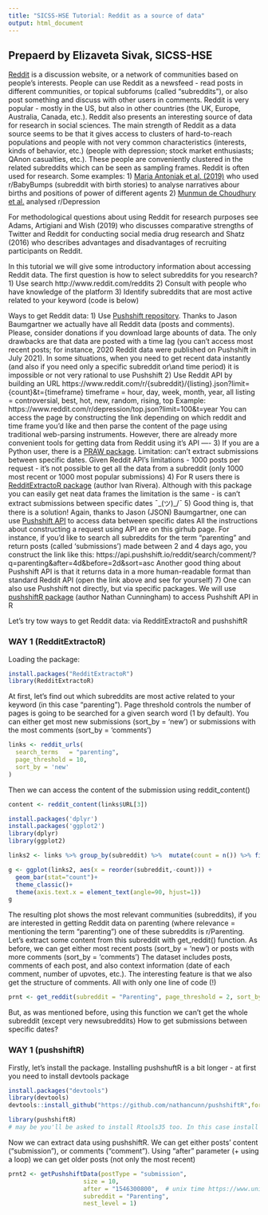 ```yaml
---
title: "SICSS-HSE Tutorial: Reddit as a source of data"
output: html_document
---
```

## Prepaerd by Elizaveta Sivak, SICSS-HSE

[Reddit](reddit.com) is a discussion website, or a network of communities based on people's interests. People can use Reddit as a newsfeed - read posts in different communities, or topical subforums (called "subreddits"), or also post something and discuss with other users in comments. Reddit is very popular - mostly in the US, but also in other countries (the UK, Europe, Australia, Canada, etc.).
Reddit also presents an interesting source of data for research in social sciences.
The main strength of Reddit as a data source seems to be that it gives access to clusters of hard-to-reach populations and people with not very common characteristics (interests, kinds of behavior, etc.) 
(people with depression; stock market enthusiasts; QAnon casualties, etc.). These people are conveniently clustered in the related subreddits which can be seen as sampling frames.
Reddit is often used for research. Some examples:
1) [Maria Antoniak et al. (2019)](https://dl.acm.org/doi/abs/10.1145/3359190) who used r/BabyBumps (subreddit with birth stories) to analyse narratives abour births and positions of power of different agents
2) [Munmun de Choudhury et al.](https://www.aaai.org/ocs/index.php/ICWSM/ICWSM14/paper/viewFile/8075/8107) analysed r/Depression

For methodological questions about using Reddit for research purposes see Adams, Artigiani and Wish (2019) who discusses comparative strengths of Twitter and Reddit for conducting social media drug research
and Shatz (2016) who describes advantages and disadvantages of recruiting participants on Reddit.

In this tutorial we will give some introductory information about accessing Reddit data.
The first question is how to select subreddits for you research?
1) Use search http://www.reddit.com/reddits
2) Consult with people who have knowledge of the platform
3) Identify subreddits that are most active related to your keyword (code is below)

Ways to get Reddit data:
1) Use [Pushshift repository](https://files.pushshift.io/reddit/). Thanks to Jason Baumgartner we actually have all Reddit data (posts and comments). Please, consider donations if you download large abounts of data. The only drawbacks are that data are posted with a time lag (you can't access most recent posts; for instance, 2020 Reddit data were published on Pushshift in July 2021). In some situations, when you need to get recent data instantly (and also if you need only a specific subreddit or\and time period) it is impossible or not very rational to use Pushshift
2) Use Reddit API by building an URL
https://www.reddit.com/r/{subreddit}/{listing}.json?limit={count}&t={timeframe}
timeframe = hour, day, week, month, year, all
listing = controversial, best, hot, new, random, rising, top
Example: https://www.reddit.com/r/depression/top.json?limit=100&t=year
You can access the page by constructing the link depending on which reddit and time frame you'd like and then parse the content of the page using traditional web-parsing instruments.
However, there are already more convenient tools for getting data from Reddit using it's API ----
3) If you are a Python user, there is a [PRAW package](https://praw.readthedocs.io/en/stable/). Limitation: can’t extract submissions between specific dates. Given Reddit API's limitations - 1000 posts per request - it's not possible to get all the data from a subreddit (only 1000 most recent or 1000 most popular submissions)
4) For R users there is [RedditExtractoR package](https://cran.r-project.org/web/packages/RedditExtractoR/RedditExtractoR.pdf) (author Ivan Rivera). Although with this package you can easily get neat data frames the limitation is the same - is can’t extract submissions between specific dates ¯\_(ツ)_/¯
5) Good thing is, that there is a solution! Again, thanks to Jason (JSON) Baumgartner, one can use [Pushshift API](https://github.com/pushshift/api) to access data between specific dates
All the instructions about constructing a request using API are on this girhub page. For instance, if you'd like to search all subreddits for the term "parenting" and return posts (called 'submissions') made between 2 and 4 days ago, you construct the link like this:
https://api.pushshift.io/reddit/search/comment/?q=parenting&after=4d&before=2d&sort=asc
Another good thing about Pushshift API is that it returns data in a more human-readable format than standard Reddit API (open the link above and see for yourself) 
7) One can also use Pushshift not directly, but via specific packages. We will use [pushshiftR package](https://github.com/nathancunn/pushshiftR) (author Nathan Cunningham) to access Pushshift API in R


Let's try tow ways to get Reddit data: via RedditExtractoR and pushshiftR

### WAY 1 (RedditExtractoR)
Loading the package:
```r
install.packages("RedditExtractoR")
library(RedditExtractoR)
```
At first, let's find out which subreddits are most active related to your keyword (in this case "parenting"). Page threshold controls the number of pages is going to be searched for a
given search word (1 by default). You can either get most new submissions (sort_by = 'new') or submissions with the most comments (sort_by = 'comments')
```r
links <- reddit_urls(
  search_terms   = "parenting",
  page_threshold = 10,
  sort_by = 'new'
)
```
Then we can access the content of the submission using reddit_content()
```r
content <- reddit_content(links$URL[3])
```
```r
install.packages('dplyr')
install.packages('ggplot2')
library(dplyr)
library(ggplot2)

links2 <- links %>% group_by(subreddit) %>%  mutate(count = n()) %>% filter(count>2)

g <- ggplot(links2, aes(x = reorder(subreddit,-count))) +
  geom_bar(stat="count")+
  theme_classic()+
  theme(axis.text.x = element_text(angle=90, hjust=1))
g
```
The resulting plot shows the most relevant communities (subreddits), if you are interested in getting Reddit data on parenting (where relevance = mentioning the term "parenting")
one of these subreddits is r/Parenting.  Let's extract some content from this subreddit with get_reddit() function.
As before, we can get either most recent posts (sort_by = 'new') or posts with more comments (sort_by = 'comments')
The dataset includes posts, comments of each post, and also context information (date of each comment, number of upvotes, etc.). The interesting feature is that we also get the structure of comments.
All with only one line of code (!)
```r
prnt <- get_reddit(subreddit = "Parenting", page_threshold = 2, sort_by = 'new')
```
But, as was mentioned before, using this function we can't get the whole subreddit (except very new\short subreddits)
How to get submissions between specific dates?

### WAY 1 (pushshiftR)
Firstly, let's install the package. Installing pushshuftR is a bit longer - at first you need to install devtools package
```r
install.packages("devtools")
library(devtools)
devtools::install_github("https://github.com/nathancunn/pushshiftR",force = TRUE)

library(pushshiftR)
# may be you'll be asked to install Rtools35 too. In this case install it via link https://cran.r-project.org/bin/windows/Rtools/history.html
```
Now we can extract data using pushshiftR. We can get either posts' content ("submission"), or comments ("comment"). Using "after" parameter (+ using a loop) we can get older posts (not only the most recent)

```r
prnt2 <- getPushshiftData(postType = "submission",
                     size = 10,
                     after = "1546300800",  # unix time https://www.unixtimestamp.com/index.php
                     subreddit = "Parenting",
                     nest_level = 1)
```
